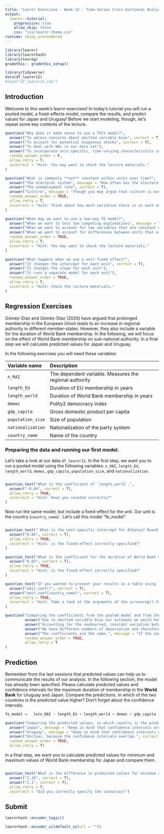 ```yaml
---
title: "Learnr Exercises - Week 12 - Time-Series Cross-Sectional Analysis"
output: 
  learnr::tutorial:
    progressive: true
    allow_skip: false
    css: "css/learnr-theme.css"
runtime: shiny_prerendered
---
```


```r
library(learnr)
library(learnrhash)
library(texreg)
gradethis:: gradethis_setup()

library(tidyverse)
data(df_learnr12)
#load("df_learnr12.rda")
```


## Introduction

Welcome to this week's learnr-exercises! In today's tutorial you will run a pooled model, a fixed-effects model, compare the results, and predict values for Japan and Uruguay! Before we start modeling, though, let's repeat some key contents of the lecture. 

```r
question("Why does it make sense to use a TSCS model?",
  answer("To adress concerns about omitted variable bias", correct = T),
  answer("To account for potential exogenous shocks", correct = T),
  answer("To deal with NAs in our data set"),
  answer("To incorporate unit-specific, time-varying characteristics in our model"),
  random_answer_order = F,
  allow_retry = T,
  incorrect = "Hint: You may want to check the lecture materials."
)
```

```r
question("What is commonly **not** constant within units over time?",
  answer("The electoral system", message = "How often has the electoral system in your home-country changed in your lifetime?"),
  answer("The unemployment rate", correct = T),
  answer("Culture", message = "Though you may argue that culture is everchanging and subject to the understanding of the individual, for an FE-regression we may assume that it is somewhat constant over time."),
  random_answer_order = TRUE,
  allow_retry = T,
  incorrect = "Hint: Think about how much variation there is in each answer option."
)
```

```r
question("When may we want to use a two-way FE model?",
  answer("When we want to test two competing explanations", message = "We can do this with or without a fixed effect!"),
  answer("When we want to account for two variables that are constant over time", message = "Two variables that are constant over time, but differ from unit to unit would be covered with a unit-fixed effect."),
  answer("When we want to account for differences between units that are constant over time and for exogenous shocks that affect all units simultaneously", correct = T),
  random_answer_order = TRUE,
  allow_retry = T,
  incorrect = "Hint: You may want to check the lecture materials."
)
```

```r
question("What happens when we use a unit-fixed effect?",
  answer("It changes the intercept for each unit", correct = T),
  answer("It changes the slope for each unit"),
  answer("It runs a separate model for each unit"),
  random_answer_order = TRUE,
  allow_retry = T,
  incorrect = "Hint: Check the lecture materials."
)
```


## Regression Exercises

Góméz-Díaz and Góméz-Díaz (2020) have argued that prolonged membership in the European Union leads to an increase in regional authority in different member-states. However, they also include a variable for the duration of World Bank membership. In the following, we will focus on the effect of World Bank membership on sub-national authority. In a final step we will calculate predicted values for Japan and Uruguay.

In the following exercises you will need these variables:

| Variable name |  Description
|:--------------|:-------------
| `n_RAI` | The dependent variable. Measures the regional authority
| `length_EU` |  Duration of EU membership in years
| `length_world` | Duration of World Bank membership in years
| `democ` | Polity2 democracy index
| `gdp_capita` | Gross domestic product per capita
| `population_size` | Size of population
| `nationalization` | Nationalization of the party system
| `country_name` | Name of the country


### Preparing the data and running our first model.


Let's take a look at our data `df_learnr12`. In the first step, we want you to run a pooled model using the following variables: `n_RAI`, `length_EU`, `length_world`, `democ`, `gdp_capita`, `population_size`, and `nationalization`.


```r

```

```r
question_text("What is the coefficient of `length_world`.",
  answer("-0.04", correct = T),
  allow_retry = TRUE,
  incorrect = "Hint: Have you rounded correctly?"
)
```


Now run the same model, but include a fixed-effect for the unit. Our unit is the country (`country_name`)`. Let's call this model "fe_model".
```r

```


```r
question_text(" What is the unit-specific intercept for Albania? Round the coefficient to two digits after the decimal.",
  answer("0.86", correct = T),
  allow_retry = TRUE,
  incorrect = "Hint: is the fixed-effect correctly specified?"
)
```

```r
question_text("What is the coefficient for the duration of World Bank membership? Round the coefficient to two digits after the decimal.",
  answer("0.03", correct = T),
  allow_retry = TRUE,
  incorrect = "Hint: is the fixed-effect correctly specified?"
)
```



```r
question_text("If you wanted to present your results in a table using `screenreg()`, but wanted to exclude the country FE's from the table, what argument would you use?",
  answer("omit.coef()", correct = T),
  answer("omit.coef(country_name)", correct = T),
  allow_retry = TRUE,
  incorrect = "Hint: Take a look at the arguments of the screenreg()-function."
)
```


```r
question("Comparing the coefficients from the pooled model and from the FE model, what do you conclude?",
         answer("Due to omitted variable bias our estimate we would have expected a negative relationship between the duration of World Bank membership. After accounting for the unobserved, constant variation between countries, we were able to show that the relationship is, in fact, positive and statistically significant.", correct = T),
         answer("Accounting for the unobserved, constant variation between countries has shown that there is no effect of World Bank membership on regional authority"),
         answer("We have different numbers of observation and therefore the coefficients differ.", message = "Take a look at the number of observations included in each model. Are they the same or do they differ?"),
         answer("The coefficients are the same.", message = "If the coefficients are the same, you may want to retrace your steps and check your code whether there is an error."),
         random_answer_order = TRUE,
         allow_retry = T
)
```

## Prediction

Remember from the last sessions that predicted values can help us to communicate the results of our analysis. In the following section, the model has already been specified. Please calculate predicted values and confidence intervals for the maximum duration of membership in the **World Bank** for Uruguay and Japan. Compare the predictions. In which of the two countries is the predicted value higher? Don't forget about the confidence intervals.




```r
fe_model <-  lm(n_RAI ~ length_EU + length_world + democ + gdp_capita + population_size + nationalization + country_name-1, data = df_learnr12)

```

```r
question("Comparing the predicted values, in which country is the prediction for sub-national authority higher?",
  answer("Japan", message = "Keep in mind that confidence intervals are important!"),
  answer("Uruguay", message = "Keep in mind that confidence intervals are important!"),
  answer("Unclear, because the confidence intervals overlap.", correct = T),
  random_answer_order = TRUE,
  allow_retry = T)
```

In a final step, we want you to calculate predicted values for minimum and maximum values of World Bank membership for Japan and compare them.


```r


```

```r
question_text("What is the difference in predicted values for minimum and maximum World Bank membership for Japan? Round to two digits after the decimal",
  answer("2.10", correct = T),
  answer("2.1", correct = T),
  allow_retry = T,
  incorrect = "Did you correctly specify the scenarios?")
```



## Submit

```r
learnrhash::encoder_logic()
```

```r
learnrhash::encoder_ui(default_ui(url = ""))
```